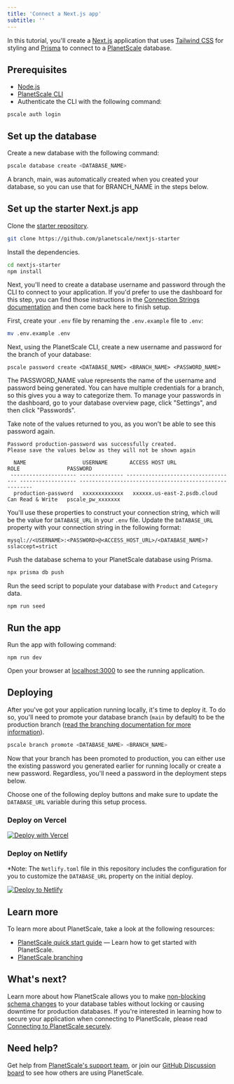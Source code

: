 ```yaml
---
title: 'Connect a Next.js app'
subtitle: ''
---
```


In this tutorial, you'll create a [Next.js](https://nextjs.org/) application that uses [Tailwind CSS](https://tailwindcss.com/) for styling and [Prisma](https://www.prisma.io/) to connect to a [PlanetScale](https://planetscale.com/) database.


## Prerequisites

- [Node.js](https://nodejs.org/en/download/)
- [PlanetScale CLI](https://github.com/planetscale/cli)
- Authenticate the CLI with the following command:

```
pscale auth login
```

## Set up the database

Create a new database with the following command:

```bash
pscale database create <DATABASE_NAME>
```

<InfoBlock type='note'>
  A branch, <inlineCode>main</inlineCode>, was automatically created when you created your database, so you can use that for <inlineCode>BRANCH_NAME</inlineCode> in the steps below. 
</InfoBlock>

## Set up the starter Next.js app

Clone the [starter repository](https://github.com/planetscale/nextjs-starter).

```bash
git clone https://github.com/planetscale/nextjs-starter
```

Install the dependencies.

```bash
cd nextjs-starter
npm install
```

Next, you'll need to create a database username and password through the CLI to connect to your application. If you'd prefer to use the dashboard for this step, you can find those instructions in the [Connection Strings documentation](/concepts/connection-strings#creating-a-password) and then come back here to finish setup.

First, create your `.env` file by renaming the `.env.example` file to `.env`:

```bash
mv .env.example .env
```

Next, using the PlanetScale CLI, create a new username and password for the branch of your database:

```
pscale password create <DATABASE_NAME> <BRANCH_NAME> <PASSWORD_NAME>
```

<InfoBlock type='note'>
  The <inlineCode>PASSWORD_NAME</inlineCode> value represents the name of the username and password being generated. You can have multiple credentials for a branch, so this gives you a way to categorize them. To manage your passwords in the dashboard, go to your database overview page, click "Settings", and then click "Passwords".
</InfoBlock>

Take note of the values returned to you, as you won't be able to see this password again.

```
Password production-password was successfully created.
Please save the values below as they will not be shown again

  NAME                  USERNAME       ACCESS HOST URL                     ROLE               PASSWORD
 --------------------- -------------- ----------------------------------- ------------------ -------------------------------------------------------
  production-password   xxxxxxxxxxxxx   xxxxxx.us-east-2.psdb.cloud   Can Read & Write   pscale_pw_xxxxxxx                                                                                    
```

You'll use these properties to construct your connection string, which will be the value for `DATABASE_URL` in your `.env` file. Update the `DATABASE_URL` property with your connection string in the following format:

```
mysql://<USERNAME>:<PASSWORD>@<ACCESS_HOST_URL>/<DATABASE_NAME>?sslaccept=strict
```

Push the database schema to your PlanetScale database using Prisma.

```bash
npx prisma db push
```

Run the seed script to populate your database with `Product` and `Category` data.

```
npm run seed
```

## Run the app

Run the app with following command:

```
npm run dev
```

Open your browser at [localhost:3000](localhost:3000) to see the running application.

## Deploying

After you've got your application running locally, it's time to deploy it. To do so, you'll need to promote your database branch (`main` by default) to be the production branch ([read the branching documentation for more information](https://docs.planetscale.com/concepts/branching)). 

```bash
pscale branch promote <DATABASE_NAME> <BRANCH_NAME>
```

Now that your branch has been promoted to production, you can either use the existing password you generated earlier for running locally or create a new password. Regardless, you'll need a password in the deployment steps below.

Choose one of the following deploy buttons and make sure to update the `DATABASE_URL` variable during this setup process.

### Deploy on Vercel

[![Deploy with Vercel](https://vercel.com/button)](https://vercel.com/new/clone?repository-url=https://github.com/planetscale/nextjs-starter&env=DATABASE_URL)

### Deploy on Netlify

*Note: The `Netlify.toml` file in this repository includes the configuration for you to customize the `DATABASE_URL` property on the initial deploy.

[![Deploy to Netlify](https://www.netlify.com/img/deploy/button.svg)](https://app.netlify.com/start/deploy?repository=https://github.com/planetscale/nextjs-starter)

## Learn more

To learn more about PlanetScale, take a look at the following resources:

- [PlanetScale quick start guide](/tutorials/planetscale-quick-start-guide) &mdash; Learn how to get started with PlanetScale.
- [PlanetScale branching](/concepts/branching)

## What's next?

Learn more about how PlanetScale allows you to make [non-blocking schema changes](/concepts/nonblocking-schema-changes) to your database tables without locking or causing downtime for production databases. If you're interested in learning how to secure your application when connecting to PlanetScale,
please read [Connecting to PlanetScale securely](/reference/planetscale-security).

## Need help?

Get help from [PlanetScale's support team](https://www.planetscale.com/support), or join our [GitHub Discussion board](https://github.com/planetscale/beta/discussions) to see how others are using PlanetScale.